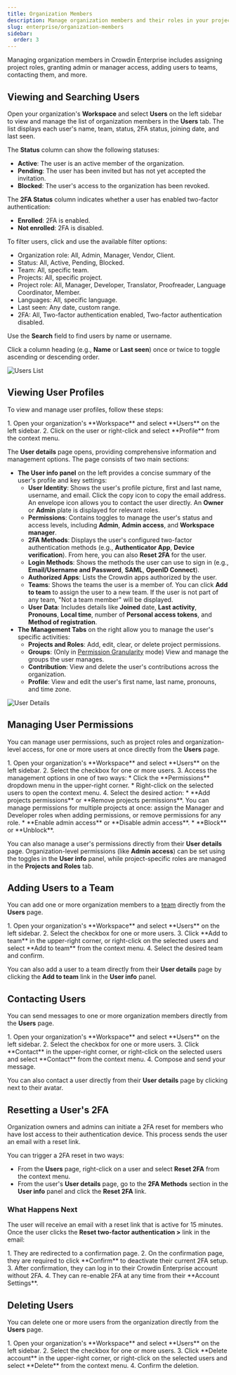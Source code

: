 ```yaml
---
title: Organization Members
description: Manage organization members and their roles in your project
slug: enterprise/organization-members
sidebar:
  order: 3
---
```



Managing organization members in Crowdin Enterprise includes assigning project roles, granting admin or manager access, adding users to teams, contacting them, and more.

## Viewing and Searching Users

Open your organization's **Workspace** and select **Users** on the left sidebar to view and manage the list of organization members in the **Users** tab. The list displays each user's name, team, status, 2FA status, joining date, and last seen.

The **Status** column can show the following statuses:

* **Active**: The user is an active member of the organization.
* **Pending**: The user has been invited but has not yet accepted the invitation.
* **Blocked**: The user's access to the organization has been revoked.

The **2FA Status** column indicates whether a user has enabled two-factor authentication:

* <Icon name="material-symbols:encrypted" class="inline-icon" /> **Enrolled**: 2FA is enabled.
* <Icon name="material-symbols:warning" class="inline-icon" /> **Not enrolled**: 2FA is disabled.

To filter users, click <Icon name="mdi:filter-variant" class="inline-icon" /> and use the available filter options:

* Organization role: All, Admin, Manager, Vendor, Client.
* Status: All, Active, Pending, Blocked.
* Team: All, specific team.
* Projects: All, specific project.
* Project role: All, Manager, Developer, Translator, Proofreader, Language Coordinator, Member.
* Languages: All, specific language.
* Last seen: Any date, custom range.
* 2FA: All, Two-factor authentication enabled, Two-factor authentication disabled.

Use the **Search** field to find users by name or username.

Click a column heading (e.g., **Name** or **Last seen**) once or twice to toggle ascending or descending order.

<Image src={usersList} alt="Users List" />

## Viewing User Profiles

To view and manage user profiles, follow these steps:

<Steps>
  1. Open your organization's **Workspace** and select **Users** on the left sidebar.
  2. Click on the user or right-click and select **Profile** from the context menu.
</Steps>

The **User details** page opens, providing comprehensive information and management options. The page consists of two main sections:

* **The User info panel** on the left provides a concise summary of the user's profile and key settings:
    * **User Identity**: Shows the user's profile picture, first and last name, username, and email. Click the copy icon to copy the email address. An envelope icon allows you to contact the user directly. An **Owner** or **Admin** plate is displayed for relevant roles.
    * **Permissions**: Contains toggles to manage the user's status and access levels, including **Admin**, **Admin access**, and **Workspace manager**.
    * **2FA Methods**: Displays the user's configured two-factor authentication methods (e.g., **Authenticator App**, **Device verification**). From here, you can also **Reset 2FA** for the user.
    * **Login Methods**: Shows the methods the user can use to sign in (e.g., **Email/Username and Password**, **SAML**, **OpenID Connect**).
    * **Authorized Apps**: Lists the Crowdin apps authorized by the user.
    * **Teams**: Shows the teams the user is a member of. You can click **Add to team** to assign the user to a new team. If the user is not part of any team, "Not a team member" will be displayed.
    * **User Data**: Includes details like **Joined** date, **Last activity**, **Pronouns**, **Local time**, number of **Personal access tokens**, and **Method of registration**.
* **The Management Tabs** on the right allow you to manage the user's specific activities:
    * **Projects and Roles**: Add, edit, clear, or delete project permissions.
    * **Groups**: (Only in [Permission Granularity](/enterprise/permissions-granularity-mode/#permissions) mode) View and manage the groups the user manages.
    * **Contribution**: View and delete the user's contributions across the organization.
    * **Profile**: View and edit the user's first name, last name, pronouns, and time zone.

<Image src={userDetails} alt="User Details" />

## Managing User Permissions

You can manage user permissions, such as project roles and organization-level access, for one or more users at once directly from the **Users** page.

<Steps>
  1. Open your organization's **Workspace** and select **Users** on the left sidebar.
  2. Select the checkbox for one or more users.
  3. Access the management options in one of two ways:
      * Click the **Permissions** dropdown menu in the upper-right corner.
      * Right-click on the selected users to open the context menu.
  4. Select the desired action:
      * **Add projects permissions** or **Remove projects permissions**. You can manage permissions for multiple projects at once: assign the Manager and Developer roles when adding permissions, or remove permissions for any role.
      * **Enable admin access** or **Disable admin access**.
      * **Block** or **Unblock**.
</Steps>

You can also manage a user's permissions directly from their **User details** page. Organization-level permissions (like **Admin access**) can be set using the toggles in the **User info** panel, while project-specific roles are managed in the **Projects and Roles** tab.

## Adding Users to a Team

You can add one or more organization members to a [team](/enterprise/teams/) directly from the **Users** page.

<Steps>
  1. Open your organization's **Workspace** and select **Users** on the left sidebar.
  2. Select the checkbox for one or more users.
  3. Click <Icon name="material-symbols:groups" class="inline-icon" /> **Add to team** in the upper-right corner, or right-click on the selected users and select **Add to team** from the context menu.
  4. Select the desired team and confirm.
</Steps>

You can also add a user to a team directly from their **User details** page by clicking the **Add to team** link in the **User info** panel.

## Contacting Users

You can send messages to one or more organization members directly from the **Users** page.

<Steps>
  1. Open your organization's **Workspace** and select **Users** on the left sidebar.
  2. Select the checkbox for one or more users.
  3. Click <Icon name="mdi:email" class="inline-icon" /> **Contact** in the upper-right corner, or right-click on the selected users and select **Contact** from the context menu.
  4. Compose and send your message.
</Steps>

You can also contact a user directly from their **User details** page by clicking <Icon name="mdi:email" class="inline-icon" /> next to their avatar.

## Resetting a User's 2FA

Organization owners and admins can initiate a 2FA reset for members who have lost access to their authentication device. This process sends the user an email with a reset link.

You can trigger a 2FA reset in two ways:

* From the **Users** page, right-click on a user and select **Reset 2FA** from the context menu.
* From the user's **User details** page, go to the **2FA Methods** section in the **User info** panel and click the **Reset 2FA** link.

### What Happens Next

The user will receive an email with a reset link that is active for 15 minutes. Once the user clicks the **Reset two-factor authentication >** link in the email:

<Steps>
  1. They are redirected to a confirmation page.
  2. On the confirmation page, they are required to click **Confirm** to deactivate their current 2FA setup.
  3. After confirmation, they can log in to their Crowdin Enterprise account without 2FA.
  4. They can re-enable 2FA at any time from their **Account Settings**.
</Steps>

## Deleting Users

You can delete one or more users from the organization directly from the **Users** page.

<Steps>
  1. Open your organization's **Workspace** and select **Users** on the left sidebar.
  2. Select the checkbox for one or more users.
  3. Click <Icon name="mdi:delete" class="inline-icon" /> **Delete account** in the upper-right corner, or right-click on the selected users and select **Delete** from the context menu.
  4. Confirm the deletion.
</Steps>
